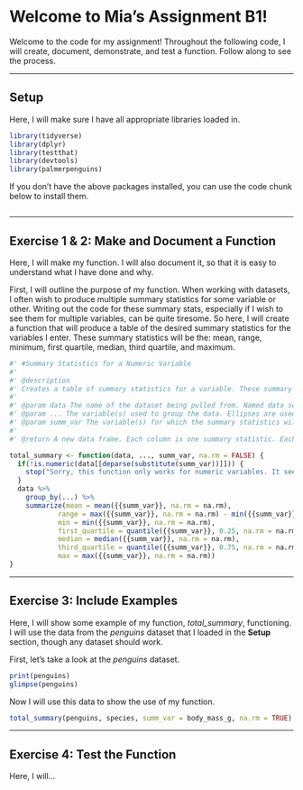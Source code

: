 # Welcome to Mia's Assignment B1!

Welcome to the code for my assignment! Throughout the following code, I will create, document, demonstrate, and test a function. Follow along to see the process.

------------------------------------------------------------------------

## Setup

Here, I will make sure I have all appropriate libraries loaded in.

```r

library(tidyverse)
library(dplyr)
library(testthat)
library(devtools)
library(palmerpenguins)

```

If you don't have the above packages installed, you can use the code chunk below to install them.

```r

```

------------------------------------------------------------------------

## Exercise 1 & 2: Make and Document a Function

Here, I will make my function. I will also document it, so that it is easy to understand what I have done and why.

First, I will outline the purpose of my function. When working with datasets, I often wish to produce multiple summary statistics for some variable or other. Writing out the code for these summary stats, especially if I wish to see them for multiple variables, can be quite tiresome. So here, I will create a function that will produce a table of the desired summary statistics for the variables I enter. These summary statistics will be the: mean, range, minimum, first quartile, median, third quartile, and maximum.

```r

#' #Summary Statistics for a Numeric Variable 
#' 
#' @description
#' Creates a table of summary statistics for a variable. These summary statistics are the mean, range, minimum, first quartile, medan, third quartile, and maximum of the variable.
#' 
#' @param data The name of the dataset being pulled from. Named data so that it's purpose is clear.
#' @param ... The variable(s) used to group the data. Ellipses are used because the user may or may not want to group their data, or they may wish to group by one or multiple variables.
#' @param summ_var The variable(s) for which the summary statistics will be generated. Named summ_var to be clear that this is the variable for which a summary will be generated.
#' 
#' @return A new data frame. Each column is one summary statistic. Each row is  for a combination of grouping variables.

total_summary <- function(data, ..., summ_var, na.rm = FALSE) {
  if(!is.numeric(data[[deparse(substitute(summ_var))]])) {
    stop("Sorry, this function only works for numeric variables. It seems the variable you inputted is of class:", class({{summ_var}}))
  }
  data %>%
    group_by(...) %>%
    summarize(mean = mean({{summ_var}}, na.rm = na.rm),
            range = max({{summ_var}}, na.rm = na.rm) - min({{summ_var}}, na.rm = na.rm),
            min = min({{summ_var}}, na.rm = na.rm),
            first_quartile = quantile({{summ_var}}, 0.25, na.rm = na.rm),
            median = median({{summ_var}}, na.rm = na.rm),
            third_quartile = quantile({{summ_var}}, 0.75, na.rm = na.rm),
            max = max({{summ_var}}, na.rm = na.rm))
}

```

------------------------------------------------------------------------

## Exercise 3: Include Examples

Here, I will show some example of my function, *total_summary*, functioning. I will use the data from the *penguins* dataset that I loaded in the **Setup** section, though any dataset should work.

First, let's take a look at the *penguins* dataset.

```r

print(penguins)
glimpse(penguins)

```

Now I will use this data to show the use of my function.

```r

total_summary(penguins, species, summ_var = body_mass_g, na.rm = TRUE)

```


------------------------------------------------------------------------

## Exercise 4: Test the Function

Here, I will...

```r

```
